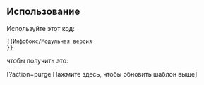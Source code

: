 <infobox>
</infobox>
<noinclude>
== Использование ==
Используйте этот код:

<pre>
{{Инфобокс/Модульная версия
}}

</pre>

чтобы получить это:

{{Инфобокс/Модульная версия
}}


[{{fullurl:{{ns:Template}}:{{PAGENAME}}}}?action=purge Нажмите здесь, чтобы обновить шаблон выше]
</noinclude>
